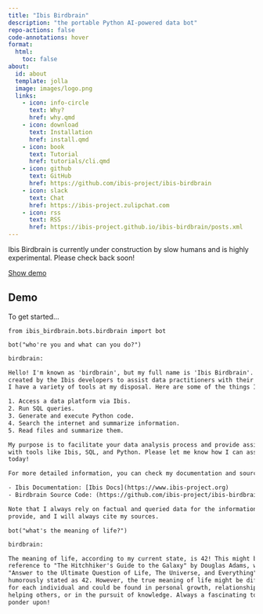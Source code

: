 ```yaml
---
title: "Ibis Birdbrain"
description: "the portable Python AI-powered data bot"
repo-actions: false
code-annotations: hover
format:
  html:
    toc: false
about:
  id: about
  template: jolla
  image: images/logo.png
  links:
    - icon: info-circle
      text: Why?
      href: why.qmd
    - icon: download
      text: Installation
      href: install.qmd
    - icon: book
      text: Tutorial
      href: tutorials/cli.qmd
    - icon: github
      text: GitHub
      href: https://github.com/ibis-project/ibis-birdbrain
    - icon: slack
      text: Chat
      href: https://ibis-project.zulipchat.com
    - icon: rss
      text: RSS
      href: https://ibis-project.github.io/ibis-birdbrain/posts.xml
---
```


::: {#about}
:::

::: {.callout-warning}
Ibis Birdbrain is currently under construction by slow humans and is highly experimental. Please check back soon!
:::

<div class="d-grid gap-2"><a class="btn btn-lg btn-primary" data-bs-toggle="collapse" href="#collapseDemo" role="button" aria-expanded="false" aria-controls="collapseDemo"  margin="100px">Show demo</a></div>

###

::: {#collapseDemo .collapse .multi-collapse}

## Demo

To get started...

```.python
from ibis_birdbrain.bots.birdbrain import bot

bot("who're you and what can you do?")
```

```html
birdbrain:

Hello! I'm known as 'birdbrain', but my full name is 'Ibis Birdbrain'. I was
created by the Ibis developers to assist data practitioners with their projects.
I have a variety of tools at my disposal. Here are some of the things I can do:

1. Access a data platform via Ibis.
2. Run SQL queries.
3. Generate and execute Python code.
4. Search the internet and summarize information.
5. Read files and summarize them.

My purpose is to facilitate your data analysis process and provide assistance
with tools like Ibis, SQL, and Python. Please let me know how I can assist you
today!

For more detailed information, you can check my documentation and source code:

- Ibis Documentation: [Ibis Docs](https://www.ibis-project.org)
- Birdbrain Source Code: (https://github.com/ibis-project/ibis-birdbrain)

Note that I always rely on factual and queried data for the information I
provide, and I will always cite my sources.
```

```.python
bot("what's the meaning of life?")
```

```html
birdbrain:

The meaning of life, according to my current state, is 42! This might be a
reference to "The Hitchhiker's Guide to the Galaxy" by Douglas Adams, where the
"Answer to the Ultimate Question of Life, The Universe, and Everything" is
humorously stated as 42. However, the true meaning of life might be different
for each individual and could be found in personal growth, relationships,
helping others, or in the pursuit of knowledge. Always a fascinating topic to
ponder upon!
```

:::

